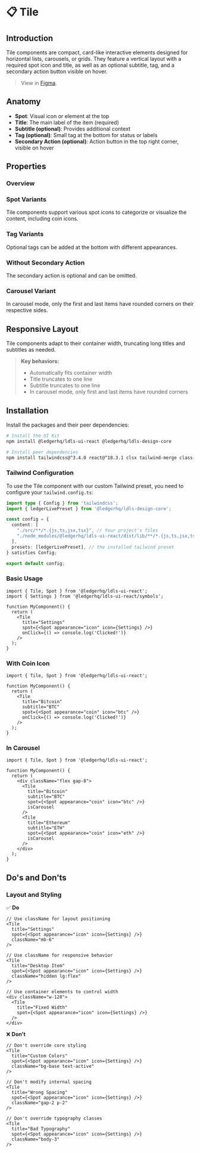 
<Meta title='Containment/Tile' of={TileStories} />

# 📋 Tile

<CustomTabs>
  <Tab label="Overview">

## Introduction

Tile components are compact, card-like interactive elements designed for horizontal lists, carousels, or grids. They feature a vertical layout with a required spot icon and title, as well as an optional subtitle, tag, and a secondary action button visible on hover.

> View in [Figma](https://www.figma.com/design/JxaLVMTWirCpU0rsbZ30k7/2.-Components-Library?node-id=5783-1328).

## Anatomy

<Canvas of={TileStories.Base} />

- **Spot**: Visual icon or element at the top
- **Title**: The main label of the item (required)
- **Subtitle (optional)**: Provides additional context
- **Tag (optional)**: Small tag at the bottom for status or labels
- **Secondary Action (optional)**: Action button in the top right corner, visible on hover

## Properties

### Overview

<Canvas of={TileStories.Base} />
<Controls of={TileStories.Base} />

### Spot Variants

Tile components support various spot icons to categorize or visualize the content, including coin icons.

<Canvas of={TileStories.SpotVariantsShowcase} />

### Tag Variants

Optional tags can be added at the bottom with different appearances.

<Canvas of={TileStories.WithTag} />

### Without Secondary Action

The secondary action is optional and can be omitted.

<Canvas of={TileStories.WithoutSecondaryAction} />

### Carousel Variant

In carousel mode, only the first and last items have rounded corners on their respective sides.

<Canvas of={TileStories.List} />

## Responsive Layout

Tile components adapt to their container width, truncating long titles and subtitles as needed.

> **Key behaviors:**
>
> - Automatically fits container width
> - Title truncates to one line
> - Subtitle truncates to one line
> - In carousel mode, only first and last items have rounded corners

</Tab>
<Tab label="Implementation">

## Installation

Install the packages and their peer dependencies:

```bash
# Install the UI Kit
npm install @ledgerhq/ldls-ui-react @ledgerhq/ldls-design-core

# Install peer dependencies
npm install tailwindcss@^3.4.0 react@^18.3.1 clsx tailwind-merge class-variance-authority @radix-ui/react-slot
```

### Tailwind Configuration

To use the Tile component with our custom Tailwind preset, you need to configure your `tailwind.config.ts`:

```typescript
import type { Config } from 'tailwindcss';
import { ledgerLivePreset } from '@ledgerhq/ldls-design-core';

const config = {
  content: [
    "./src/**/*.{js,ts,jsx,tsx}", // Your project's files
    "./node_modules/@ledgerhq/ldls-ui-react/dist/lib/**/*.{js,ts,jsx,tsx}" // Ledger UI Kit components
  ],
  presets: [ledgerLivePreset], // the installed tailwind preset
} satisfies Config;

export default config;
```

### Basic Usage

```tsx
import { Tile, Spot } from '@ledgerhq/ldls-ui-react';
import { Settings } from '@ledgerhq/ldls-ui-react/symbols';

function MyComponent() {
  return (
    <Tile
      title="Settings"
      spot={<Spot appearance="icon" icon={Settings} />}
      onClick={() => console.log('Clicked!')}
    />
  );
}
```

### With Coin Icon

```tsx
import { Tile, Spot } from '@ledgerhq/ldls-ui-react';

function MyComponent() {
  return (
    <Tile
      title="Bitcoin"
      subtitle="BTC"
      spot={<Spot appearance="coin" icon="btc" />}
      onClick={() => console.log('Clicked!')}
    />
  );
}
```

### In Carousel

```tsx
import { Tile, Spot } from '@ledgerhq/ldls-ui-react';

function MyComponent() {
  return (
    <div className="flex gap-8">
      <Tile
        title="Bitcoin"
        subtitle="BTC"
        spot={<Spot appearance="coin" icon="btc" />}
        isCarousel
      />
      <Tile
        title="Ethereum"
        subtitle="ETH"
        spot={<Spot appearance="coin" icon="eth" />}
        isCarousel
      />
    </div>
  );
}
```

## Do's and Don'ts

### Layout and Styling

✅ **Do**

```tsx
// Use className for layout positioning
<Tile
  title="Settings"
  spot={<Spot appearance="icon" icon={Settings} />}
  className="mb-6"
/>

// Use className for responsive behavior
<Tile
  title="Desktop Item"
  spot={<Spot appearance="icon" icon={Settings} />}
  className="hidden lg:flex"
/>

// Use container elements to control width
<div className="w-128">
  <Tile
    title="Fixed Width"
    spot={<Spot appearance="icon" icon={Settings} />}
  />
</div>
```

❌ **Don't**

```tsx
// Don't override core styling
<Tile
  title="Custom Colors"
  spot={<Spot appearance="icon" icon={Settings} />}
  className="bg-base text-active"
/>

// Don't modify internal spacing
<Tile
  title="Wrong Spacing"
  spot={<Spot appearance="icon" icon={Settings} />}
  className="gap-2 p-2"
/>

// Don't override typography classes
<Tile
  title="Bad Typography"
  spot={<Spot appearance="icon" icon={Settings} />}
  className="body-3"
/>
```

</Tab>
</CustomTabs>
